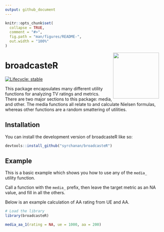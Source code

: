 ```yaml
---
output: github_document
---
```


<!-- README.md is generated from README.Rmd. Please edit that file -->

```r
knitr::opts_chunk$set(
  collapse = TRUE,
  comment = "#>",
  fig.path = "man/figures/README-",
  out.width = "100%"
)
```

<img src="man/figures/logo.png" align="right" height="150" />

# broadcasteR

<!-- badges: start -->
[![Lifecycle: stable](https://img.shields.io/badge/lifecycle-stable-brightgreen.svg)](https://lifecycle.r-lib.org/articles/stages.html#stable)
<!-- badges: end -->

This package encapsulates many different utility functions for analyzing TV ratings and metrics. There are two major sections to this package: media, and other. The media functions all relate to and calculate Nielsen formulas, whereas other functions are a random smattering of utilities.

## Installation

You can install the development version of broadcasteR like so:

``` r

devtools::install_github("syrchanan/broadcasteR")

```

## Example

This is a basic example which shows you how to use any of the `media_` utility function.

Call a function with the `media_` prefix, then leave the target metric as an NA value, and fill in all the others.

Below is an example calculation of AA rating from UE and AA.

```r

# Load the library
library(broadcasteR)

media_aa_1(rating = NA, ue = 1000, aa = 200)

```
